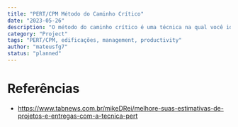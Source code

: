 ```yaml
---
title: "PERT/CPM Método do Caminho Crítico"
date: "2023-05-26"
description: "O método do caminho crítico é uma técnica na qual você identifica as tarefas necessárias para a conclusão do projeto e determina as flexibilidades de agendamento"
category: "Project"
tags: "PERT/CPM, edificações, management, productivity"
author: "mateusfg7"
status: "planned"
---
```


# Referências

- https://www.tabnews.com.br/mikeDRei/melhore-suas-estimativas-de-projetos-e-entregas-com-a-tecnica-pert
